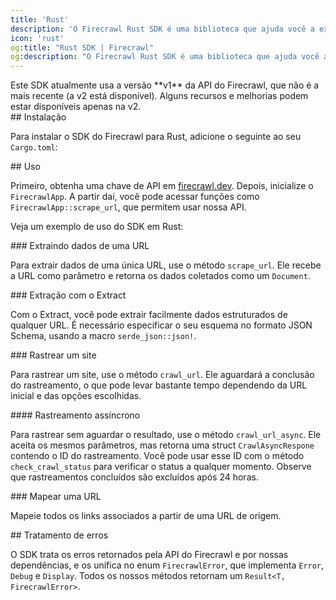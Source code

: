 ```yaml
---
title: 'Rust'
description: 'O Firecrawl Rust SDK é uma biblioteca que ajuda você a extrair e rastrear sites com facilidade, gerando dados em um formato pronto para uso com modelos de linguagem (LLMs).'
icon: 'rust'
og:title: "Rust SDK | Firecrawl"
og:description: "O Firecrawl Rust SDK é uma biblioteca que ajuda você a extrair e rastrear sites com facilidade, gerando dados em um formato pronto para uso com modelos de linguagem (LLMs)."
---
```



<Warning>
  Este SDK atualmente usa a versão **v1** da API do Firecrawl, que não é a mais recente (a v2 está disponível). Alguns recursos e melhorias podem estar disponíveis apenas na v2.
</Warning>


<div id="installation">
  ## Instalação
</div>

Para instalar o SDK do Firecrawl para Rust, adicione o seguinte ao seu `Cargo.toml`:

<InstallationRust />

<div id="usage">
  ## Uso
</div>

Primeiro, obtenha uma chave de API em [firecrawl.dev](https://firecrawl.dev). Depois, inicialize o `FirecrawlApp`. A partir daí, você pode acessar funções como `FirecrawlApp::scrape_url`, que permitem usar nossa API.

Veja um exemplo de uso do SDK em Rust:

<ScrapeAndCrawlRustExample />

<div id="scraping-a-url">
  ### Extraindo dados de uma URL
</div>

Para extrair dados de uma única URL, use o método `scrape_url`. Ele recebe a URL como parâmetro e retorna os dados coletados como um `Document`.

<ScrapeRustShort />

<div id="scraping-with-extract">
  ### Extração com o Extract
</div>

Com o Extract, você pode extrair facilmente dados estruturados de qualquer URL. É necessário especificar o seu esquema no formato JSON Schema, usando a macro `serde_json::json!`.

<LLMExtractRust />

<div id="crawling-a-website">
  ### Rastrear um site
</div>

Para rastrear um site, use o método `crawl_url`. Ele aguardará a conclusão do rastreamento, o que pode levar bastante tempo dependendo da URL inicial e das opções escolhidas.

<CrawlRustShort />

<div id="crawling-asynchronously">
  #### Rastreamento assíncrono
</div>

Para rastrear sem aguardar o resultado, use o método `crawl_url_async`. Ele aceita os mesmos parâmetros, mas retorna uma struct `CrawlAsyncRespone` contendo o ID do rastreamento. Você pode usar esse ID com o método `check_crawl_status` para verificar o status a qualquer momento. Observe que rastreamentos concluídos são excluídos após 24 horas.

<CrawlAsyncRustShort />

<div id="map-a-url">
  ### Mapear uma URL
</div>

Mapeie todos os links associados a partir de uma URL de origem.

<MapRustShort />

<div id="error-handling">
  ## Tratamento de erros
</div>

O SDK trata os erros retornados pela API do Firecrawl e por nossas dependências, e os unifica no enum `FirecrawlError`, que implementa `Error`, `Debug` e `Display`. Todos os nossos métodos retornam um `Result<T, FirecrawlError>`.